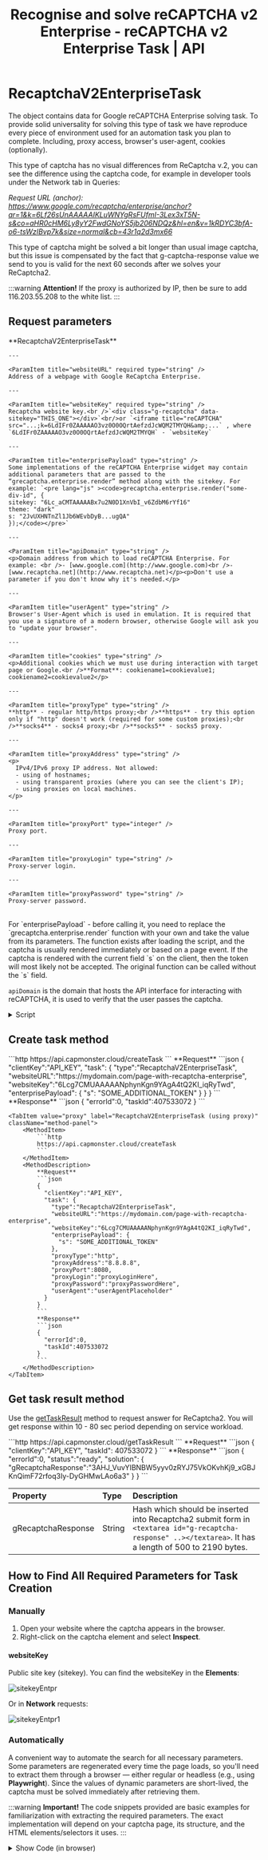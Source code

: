 ﻿---
sidebar_position: 2
sidebar_label: ReCaptchaV2EnterpriseTask
title: "Recognise and solve reCAPTCHA v2 Enterprise - reCAPTCHA v2 Enterprise Task | API"
description: "reCAPTCHA v2 Enterprise Task to automatically recognise and resolve (bypass) reCAPTCHA v2 Enterprise via Capmonster Cloud API. Detailed description of the method in the Capmonster Cloud Docs documentation."
---


# RecaptchaV2EnterpriseTask

<PriceBlockWrap>
  <PriceBlock title="Recaptcha Enterprise" name="recaptchaV2EnterpriseToken"/>
  <PriceBlock title="Recaptcha Enterprise (Spotify, Yahoo)" name="recaptchaV2EnterpriseSpotifyToken"/>
</PriceBlockWrap>

The object contains data for Google reCAPTCHA Enterprise solving task. To provide solid universality for solving this type of task we have reproduce every piece of environment used for an automation task you plan to complete. Including, proxy access, browser's user-agent, cookies (optionally). 

This type of captcha has no visual differences from ReCaptcha v.2, you can see the difference using the captcha code, for example in developer tools under the Network tab in Queries:

*Request URL (anchor): https://www.google.com/recaptcha/enterprise/anchor?ar=1&k=6Lf26sUnAAAAAIKLuWNYgRsFUfmI-3Lex3xT5N-s&co=aHR0cHM6Ly8yY2FwdGNoYS5jb206NDQz&hl=en&v=1kRDYC3bfA-o6-tsWzIBvp7k&size=normal&cb=43r1q2d3mx66*

This type of captcha might be solved a bit longer than usual image captcha, but this issue is compensated by the fact that g-captcha-response value we send to you is valid for the next 60 seconds after we solves your ReCaptcha2.

<BlogLink url="https://capmonster.cloud/en/blog/re-1/recaptcha-enterprise-how-to-solve-complete-guide"/>

:::warning **Attention!**
If the proxy is authorized by IP, then be sure to add 116.203.55.208 to the white list.
:::


## Request parameters

  <TabItem value="proxy" label="RecaptchaV2EnterpriseTask (using proxy)" className="bordered-panel">
    <ParamItem title="type" required type="string" />
    **RecaptchaV2EnterpriseTask**

    ---

    <ParamItem title="websiteURL" required type="string" />
    Address of a webpage with Google ReCaptcha Enterprise.

    ---

    <ParamItem title="websiteKey" required type="string" />
    Recaptcha website key.<br />`<div class="g-recaptcha" data-sitekey="THIS_ONE"></div>`<br/>or `<iframe title="reCAPTCHA" src="...;k=6LdIFr0ZAAAAAO3vz0O0OQrtAefzdJcWQM2TMYQH&amp;...` , where `6LdIFr0ZAAAAAO3vz0O0OQrtAefzdJcWQM2TMYQH` - `websiteKey`

    ---

    <ParamItem title="enterprisePayload" type="string" />
    Some implementations of the reCAPTCHA Enterprise widget may contain additional parameters that are passed to the “grecaptcha.enterprise.render” method along with the sitekey. For example: `<pre lang="js" ><code>grecaptcha.enterprise.render("some-div-id", {
	sitekey: "6Lc_aCMTAAAAABx7u2N0D1XnVbI_v6ZdbM6rYf16" 
	theme: "dark" 
	s: "2JvUXHNTnZl1Jb6WEvbDyB...ugQA" 
	});</code></pre>`

    ---

    <ParamItem title="apiDomain" type="string" />
    <p>Domain address from which to load reCAPTCHA Enterprise. For example: <br />- [www.google.com](http://www.google.com)<br />- [www.recaptcha.net](http://www.recaptcha.net)</p><p>Don't use a parameter if you don't know why it's needed.</p>

    ---

    <ParamItem title="userAgent" type="string" />
    Browser's User-Agent which is used in emulation. It is required that you use a signature of a modern browser, otherwise Google will ask you to "update your browser".

    ---

    <ParamItem title="cookies" type="string" />
    <p>Additional cookies which we must use during interaction with target page or Google.<br />**Format**: cookiename1=cookievalue1; cookiename2=cookievalue2</p>

    ---

    <ParamItem title="proxyType" type="string" />
    **http** - regular http/https proxy;<br />**https** - try this option only if "http" doesn't work (required for some custom proxies);<br />**socks4** - socks4 proxy;<br />**socks5** - socks5 proxy.

    ---

    <ParamItem title="proxyAddress" type="string" />
    <p>
      IPv4/IPv6 proxy IP address. Not allowed:
      - using of hostnames;
      - using transparent proxies (where you can see the client's IP);
      - using proxies on local machines.
    </p>

    ---

    <ParamItem title="proxyPort" type="integer" />
    Proxy port.

    ---

    <ParamItem title="proxyLogin" type="string" />
    Proxy-server login.

    ---

    <ParamItem title="proxyPassword" type="string" />
    Proxy-server password.

  </TabItem>

<br />
For `enterprisePayload` - before calling it, you need to replace the `grecaptcha.enterprise.render` function with your own and take the value from its parameters. The function exists after loading the script, and the captcha is usually rendered immediately or based on a page event. If the captcha is rendered with the current field `s` on the client, then the token will most likely not be accepted.
The original function can be called without the `s` field.

`apiDomain` is the domain that hosts the API interface for interacting with reCAPTCHA, it is used to verify that the user passes the captcha.

<details>
    <summary>Script</summary>

```js
var __test_grc = undefined;

var __test_enterprise = undefined;

var __test_render = undefined;

var __test_render_widget = undefined;

var __test_render_args = undefined; // here will be the object with which render is called.

var __test_handler = {
  get: function(target, name, receiver) {
    if (name == 'enterprise') {
      return __test_enterprise ? __test_enterprise : (__test_enterprise = new Proxy(target[name], __test_handler));
    } else if (name == 'render') {
      __test_render = target[name];
      return (function(a, b) {
        __test_render_args = b;
        __test_render_widget = a;
        return __test_render(a, {sitekey: b.sitekey}); });
    } else {
      return target[name];
    }
  }
};

Object.defineProperty(window, 'grecaptcha', {
  enumerable: true,
  configurable: false,
  get: function() {
    return __test_grc;
  },
  set: function(value) {
    __test_grc = new Proxy(value, __test_handler);
  }
});
```
</details>

## Create task method

<Tabs className="full-width-tabs filled-tabs request-tabs" groupId="captcha-type">
	<TabItem value="proxyless" label="RecaptchaV2EnterpriseTask (without proxy)" default className="method-panel">
		<MethodItem>
			```http
			https://api.capmonster.cloud/createTask
			```
		</MethodItem>
		<MethodDescription>
			**Request**
			```json
			{
			  "clientKey":"API_KEY",
			  "task": {
				"type":"RecaptchaV2EnterpriseTask",
				"websiteURL":"https://mydomain.com/page-with-recaptcha-enterprise",
				"websiteKey":"6Lcg7CMUAAAAANphynKgn9YAgA4tQ2KI_iqRyTwd",
				"enterprisePayload": {
				  "s": "SOME_ADDITIONAL_TOKEN"
				}
			  }
			}
			```
			**Response**
			```json
			{
			  "errorId":0,
			  "taskId":407533072
			}
			```
		</MethodDescription>
	</TabItem>
  
	<TabItem value="proxy" label="RecaptchaV2EnterpriseTask (using proxy)" className="method-panel">
		<MethodItem>
			```http
			https://api.capmonster.cloud/createTask
			```
		</MethodItem>
		<MethodDescription>
			**Request**
			```json
			{
			  "clientKey":"API_KEY",
			  "task": {
				"type":"RecaptchaV2EnterpriseTask",
				"websiteURL":"https://mydomain.com/page-with-recaptcha-enterprise",
				"websiteKey":"6Lcg7CMUAAAAANphynKgn9YAgA4tQ2KI_iqRyTwd",
				"enterprisePayload": {
				  "s": "SOME_ADDITIONAL_TOKEN"
				},
				"proxyType":"http",
				"proxyAddress":"8.8.8.8",
				"proxyPort":8080,
				"proxyLogin":"proxyLoginHere",
				"proxyPassword":"proxyPasswordHere",
				"userAgent":"userAgentPlaceholder"
			  }
			}
			```
			**Response**
			```json
			{
			  "errorId":0,
			  "taskId":407533072
			}
			```
		</MethodDescription>
	</TabItem>
  
</Tabs>


## Get task result method
Use the [getTaskResult](../api/methods/get-task-result.md) method to request answer for ReCaptcha2. You will get response within 10 - 80 sec period depending on service workload.

<TabItem value="proxyless" label="RecaptchaV2EnterpriseTask (without proxy)" default className="method-panel-full">
	<MethodItem>
		```http
		https://api.capmonster.cloud/getTaskResult
		```
	</MethodItem>
	<MethodDescription>
		**Request**
		```json
		{
		  "clientKey":"API_KEY",
		  "taskId": 407533072
		}
		```
		**Response**
		```json
		{
		  "errorId":0,
		  "status":"ready",
		  "solution": {
			"gRecaptchaResponse":"3AHJ_VuvYIBNBW5yyv0zRYJ75VkOKvhKj9_xGBJKnQimF72rfoq3Iy-DyGHMwLAo6a3"
		  }
		}
		```
	</MethodDescription>
</TabItem>

<br />

|**Property**|**Type**|**Description**|
| :- | :- | :- |
|gRecaptchaResponse|String|Hash which should be inserted into Recaptcha2 submit form in `<textarea id="g-recaptcha-response" ..></textarea>`. It has a length of 500 to 2190 bytes.|

## How to Find All Required Parameters for Task Creation

### Manually

1. Open your website where the captcha appears in the browser.
2. Right-click on the captcha element and select **Inspect**.

#### websiteKey

Public site key (sitekey). You can find the websiteKey in the **Elements**:

![sitekeyEntpr](images\recaptcha-enterprise\sitekey-elements-entpr.png)

Or in **Network** requests:

![sitekeyEntpr1](images\recaptcha-enterprise\sitekey-network-entpr.png)

### Automatically

A convenient way to automate the search for all necessary parameters.
Some parameters are regenerated every time the page loads, so you'll need to extract them through a browser — either regular or headless (e.g., using **Playwright**).
Since the values of dynamic parameters are short-lived, the captcha must be solved immediately after retrieving them.

:::warning **Important!**
The code snippets provided are basic examples for familiarization with extracting the required parameters. The exact implementation will depend on your captcha page, its structure, and the HTML elements/selectors it uses.
:::

<Tabs className="full-width-tabs filled-tabs request-tabs">
  <TabItem value="js" label="JavaScript" default className="method-panel">
    <details>
      <summary>Show Code (in browser)</summary>

      ```js
      (() => {
        const payload = {};
        let sitekey = null;

        document.querySelectorAll('.g-recaptcha').forEach(div => {
          if (div.dataset.sitekey) sitekey = div.dataset.sitekey;

          for (const [key, value] of Object.entries(div.dataset)) {
            if (key !== 'sitekey') {
              payload[key] = value;
            }
          }
        });

        const scriptTags = Array.from(document.querySelectorAll("script:not([src])"));
        const regex = /grecaptcha\.enterprise\.render\([^,]+,\s*\{(.*?)\}/s;

        scriptTags.forEach(tag => {
          const match = regex.exec(tag.textContent);
          if (match) {
            const obj = match[1];
            const paramRegex = /(\w+)\s*:\s*['"]([^'"]+)['"]/g;
            let p;
            while ((p = paramRegex.exec(obj)) !== null) {
              const key = p[1];
              const val = p[2];
              if (key === "sitekey") sitekey = val;
              else payload[key] = val;
            }
          }
        });

        console.log("sitekey:", sitekey);
        console.log("enterprisePayload:", payload);
      })();
      ```
    </details>

    <details>
      <summary>Show Code (Node.js)</summary>

      ```js
      import { chromium } from 'playwright';

      (async () => {
        const browser = await chromium.launch({ headless: false });
        const context = await browser.newContext();
        const page = await context.newPage();

        let sitekey = null;
        const enterprisePayload = {};

        const targetUrl = 'https://example.com';
        await page.goto(targetUrl, { timeout: 60000 });
        await page.waitForTimeout(3000);

        const recaptchaDivs = await page.$$('.g-recaptcha');
        for (const div of recaptchaDivs) {
          const attrs = ['data-sitekey', 'data-s', 'data-cdata', 'data-type', 'data-context'];
          for (const attr of attrs) {
            const val = await div.getAttribute(attr);
            if (val) {
              const key = attr.replace('data-', '');
              if (key === 'sitekey') {
                sitekey = val;
              } else {
                enterprisePayload[key] = val;
              }
            }
          }
        }

        const inlineScripts = await page.$$eval("script:not([src])", (scripts) =>
          scripts.map((s) => s.textContent)
        );

        const pattern = /grecaptcha\.enterprise\.render\([^,]+,\s*\{(.*?)\}/s;

        for (const script of inlineScripts) {
          const match = script.match(pattern);
          if (match) {
            const obj = match[1];
            const keyValuePattern = /(\w+)\s*:\s*['"]([^'"]+)['"]/g;
            let keyValueMatch;
            while ((keyValueMatch = keyValuePattern.exec(obj)) !== null) {
              const key = keyValueMatch[1];
              const val = keyValueMatch[2];
              if (key === 'sitekey') {
                sitekey = val;
              } else {
                enterprisePayload[key] = val;
              }
            }
            break;
          }
        }

        console.log(`sitekey: ${sitekey}`);
        console.log("enterprisePayload:");
        for (const [key, value] of Object.entries(enterprisePayload)) {
          console.log(`  ${key}: ${value}`);
        }

        await browser.close();
      })();
      ```
    </details>
  </TabItem>

  <TabItem value="python" label="Python" className="method-panel">
    <details>
      <summary>Show Code</summary>

      ```python
      import asyncio
      import re
      from playwright.async_api import async_playwright

      async def extract_recaptcha_v2_enterprise(url):
          async with async_playwright() as p:
              browser = await p.chromium.launch(headless=False)
              context = await browser.new_context()
              page = await context.new_page()

              sitekey = None
              enterprise_payload = {}

              await page.goto(url, timeout=60000)
              await page.wait_for_timeout(3000)

              recaptcha_divs = await page.query_selector_all(".g-recaptcha")
              for div in recaptcha_divs:
                  attrs = ["data-sitekey", "data-s", "data-cdata", "data-type", "data-context"]
                  for attr in attrs:
                      val = await div.get_attribute(attr)
                      if val:
                          key = attr.replace("data-", "")
                          if key == "sitekey":
                              sitekey = val
                          else:
                              enterprise_payload[key] = val

              inline_scripts = await page.locator("script:not([src])").all_text_contents()
              pattern = re.compile(r"grecaptcha\.enterprise\.render\([^,]+,\s*\{(.*?)\}", re.DOTALL)

              for script in inline_scripts:
                  match = pattern.search(script)
                  if match:
                      obj = match.group(1)
                      for pair in re.finditer(r"(\w+)\s*:\s*['\"]([^'\"]+)['\"]", obj):
                          key = pair.group(1)
                          val = pair.group(2)
                          if key == "sitekey":
                              sitekey = val
                          else:
                              enterprise_payload[key] = val
                      break

              await browser.close()

              print(f"sitekey: {sitekey}")
              print("enterprisePayload:")
              for k, v in enterprise_payload.items():
                  print(f"  {k}: {v}")

      asyncio.run(extract_recaptcha_v2_enterprise("https://example.com"))
      ```
    </details>
  </TabItem>

  <TabItem value="csharp" label="C#" className="method-panel">
    <details>
      <summary>Show Code</summary>

      ```csharp
      using System;
      using System.Text.RegularExpressions;
      using System.Threading.Tasks;
      using Microsoft.Playwright;
      using System.Collections.Generic;

      class Program
      {
          public static async Task Main(string[] args)
          {
              await ExtractRecaptchaV2Enterprise("https://example.com");
          }

          public static async Task ExtractRecaptchaV2Enterprise(string url)
          {
              using var playwright = await Playwright.CreateAsync();
              var browser = await playwright.Chromium.LaunchAsync(new BrowserTypeLaunchOptions { Headless = false });
              var context = await browser.NewContextAsync();
              var page = await context.NewPageAsync();

              string sitekey = null;
              var enterprisePayload = new Dictionary<string, string>();

              await page.GotoAsync(url, new PageGotoOptions { Timeout = 60000 });
              await page.WaitForTimeoutAsync(3000);

              var recaptchaDivs = await page.QuerySelectorAllAsync(".g-recaptcha");

              foreach (var div in recaptchaDivs)
              {
                  var sitekeyAttr = await div.GetAttributeAsync("data-sitekey");
                  if (!string.IsNullOrEmpty(sitekeyAttr))
                      sitekey = sitekeyAttr;

                  var attributes = new[] { "data-s", "data-cdata", "data-type", "data-context" };
                  foreach (var attr in attributes)
                  {
                      var value = await div.GetAttributeAsync(attr);
                      if (!string.IsNullOrEmpty(value))
                      {
                          enterprisePayload[attr.Replace("data-", "")] = value;
                      }
                  }
              }

              var scripts = await page.Locator("script:not([src])").AllTextContentsAsync();
              var pattern = new Regex(@"grecaptcha\.enterprise\.render\([^,]+,\s*\{(.*?)\}", 
              RegexOptions.Singleline);

              foreach (var script in scripts)
              {
                  var match = pattern.Match(script);
                  if (match.Success)
                  {
                      var obj = match.Groups[1].Value;

                      var keyMatches = Regex.Matches(obj, @"(\w+)\s*:\s*['""]([^'""]+)['""]");
                      foreach (Match m in keyMatches)
                      {
                          var key = m.Groups[1].Value.Trim();
                          var val = m.Groups[2].Value.Trim();

                          if (key == "sitekey")
                              sitekey = val;
                          else
                              enterprisePayload[key] = val;
                      }
                      break;
                  }
              }

              Console.WriteLine($"Sitekey: {sitekey}");
              Console.WriteLine("Enterprise Payload:");
              foreach (var kv in enterprisePayload)
              {
                  Console.WriteLine($"  {kv.Key}: {kv.Value}");
              }

              await browser.CloseAsync();
          }
      }
      ```
    </details>
  </TabItem>
</Tabs>

## Use SDK Library

<Tabs className="full-width-tabs filled-tabs request-tabs" groupId="captcha-type">
  <TabItem value="js" label="JavaScript" default className="method-panel">
    ```js
    // https://github.com/ZennoLab/capmonstercloud-client-js

    import { CapMonsterCloudClientFactory, ClientOptions, RecaptchaV2EnterpriseRequest, /*RecaptchaV2EnterpriseRequest*/ } from '@zennolab_com/capmonstercloud-client';

    document.addEventListener('DOMContentLoaded', async () => {
      const cmcClient = CapMonsterCloudClientFactory.Create(new ClientOptions({ clientKey: '<your capmonster.cloud API key>' }));
      console.log(await cmcClient.getBalance());

      const recaptchaV2EnterpriseRequest = new RecaptchaV2EnterpriseRequest({
        websiteURL: 'https://mydomain.com/page-with-recaptcha-enterprise',
        websiteKey: '6Lcg7CMUAAAAANphynKgn9YAgA4tQ2KI_iqRyTwd',
        enterprisePayload: {
          s: 'SOME_ADDITIONAL_TOKEN',
        },
      });

      // const recaptchaV2EnterpriseRequest = new RecaptchaV2EnterpriseRequest({
      //   websiteURL: 'https://mydomain.com/page-with-recaptcha-enterprise',
      //   websiteKey: '6Lcg7CMUAAAAANphynKgn9YAgA4tQ2KI_iqRyTwd',
      //   enterprisePayload: {
      //     s: 'SOME_ADDITIONAL_TOKEN',
      //   },
      //   proxyType: 'http',
      //   proxyAddress: '8.8.8.8',
      //   proxyPort: 8080,
      //   proxyLogin: 'proxyLoginHere',
      //   proxyPassword: 'proxyPasswordHere',
      //   userAgent: 'userAgentPlaceholder',
      // });

      console.log(await cmcClient.Solve(recaptchaV2EnterpriseRequest));
    });
    ```
	
	<BlogLink url="https://capmonster.cloud/en/blog/re-1/javascript-recaptcha-v2"/>
	
  </TabItem>
  <TabItem value="python" label="Python" className="method-panel">
    ```python
    # https://github.com/ZennoLab/capmonstercloud-client-python

    # RecaptchaV2Enterprise

    import asyncio
    from capmonstercloudclient import CapMonsterClient, ClientOptions
    from capmonstercloudclient.requests import RecaptchaV2EnterpriseRequest

    client_options = ClientOptions(api_key="your_api_key")  # Replace with your CapMonster Cloud API key
    cap_monster_client = CapMonsterClient(options=client_options)

    recaptcha2request = RecaptchaV2EnterpriseRequest(
        websiteUrl="https://example.com",  # Website with the captcha
        websiteKey="6Lf26sUnAAAAAIKLuWNYgRsFUfmI-3Lex3xT5N-s",  # Replace with your websiteKey
        enterprisePayload={
            "s": "SOME_ADDITIONAL_TOKEN" 
        }
    )

    async def solve_captcha():
        return await cap_monster_client.solve_captcha(recaptcha2request)

    responses = asyncio.run(solve_captcha())
    print(responses)
    ```

    ```python
    # ReCaptchaV2Enterprise:

    import asyncio
    from capmonstercloudclient import CapMonsterClient, ClientOptions
    from capmonstercloudclient.requests import RecaptchaV2EnterpriseRequest

    client_options = ClientOptions(api_key="your_api_key")  # Replace with your CapMonster Cloud API key
    cap_monster_client = CapMonsterClient(options=client_options)

    recaptcha2request = RecaptchaV2EnterpriseRequest(
        websiteUrl="https://example.com",  # Website with the captcha
        websiteKey="6Lf26sUnAAAAAIKLuWNYgRsFUfmI-3Lex3xT5N-s",  # Replace with your websiteKey
        enterprisePayload={
            "s": "SOME_ADDITIONAL_TOKEN"  
        },
        proxy_type="http",  # Proxy type (http, https, socks5)
        proxy_address="8.8.8.8",  
        proxy_port=8080,  
        proxy_login="proxyLoginHere",  
        proxy_password="proxyPasswordHere"
    )

    async def solve_captcha():
        return await cap_monster_client.solve_captcha(recaptcha2request)

    responses = asyncio.run(solve_captcha())
    print(responses)
    ```
	
	<BlogLink url="https://capmonster.cloud/en/blog/re-1/python-recaptcha-v2"/>
	
  </TabItem>
  <TabItem value="csharp" label="C#" className="method-panel">
    ```csharp
    // https://github.com/ZennoLab/capmonstercloud-client-dotnet

    // RecaptchaV2Enterprise

    using Zennolab.CapMonsterCloud.Requests;
    using Zennolab.CapMonsterCloud;

    class Program
    {
        static async Task Main(string[] args)
        {
            var clientOptions = new ClientOptions
            {
                ClientKey = "your_api_key" // Replace with your CapMonster Cloud API key
            };

            var cmCloudClient = CapMonsterCloudClientFactory.Create(clientOptions);

            var recaptchaV2EnterpriseRequest = new RecaptchaV2EnterpriseRequest
            {
                WebsiteUrl = "https://example.com", // Website with the captcha
                WebsiteKey = "6Lf26sUnAAAAAIKLuWNYgRsFUfmI-3Lex3xT5N-s", // Replace with your website key
                EnterprisePayload = "{\"s\":\"SOME_ADDITIONAL_TOKEN\"}"
            };

            var recaptchaV2EnterpriseResult = await cmCloudClient.SolveAsync(recaptchaV2EnterpriseRequest);

            Console.WriteLine("Captcha Solution: " + recaptchaV2EnterpriseResult.Solution.Value);
        }
    }
    ```

    ```csharp
    // ReCaptchaV2Enterprise:

    using Zennolab.CapMonsterCloud.Requests;
    using Zennolab.CapMonsterCloud;

    class Program
    {
        static async Task Main(string[] args)
        {
            var clientOptions = new ClientOptions
            {
                ClientKey = "your_api_key" // Replace with your CapMonster Cloud API key
            };

            var cmCloudClient = CapMonsterCloudClientFactory.Create(clientOptions);

            var recaptchaV2EnterpriseRequest = new RecaptchaV2EnterpriseRequest
            {
                WebsiteUrl = "https://example.com", // Website with the captcha
                WebsiteKey = "6Lf26sUnAAAAAIKLuWNYgRsFUfmI-3Lex3xT5N-s", // Replace with your website key
                EnterprisePayload = "{\"s\":\"SOME_ADDITIONAL_TOKEN\"}",
                ProxyType = ProxyType.Http,
                ProxyAddress = "8.8.8.8",
                ProxyPort = 8080,
                ProxyLogin = "proxyLoginHere",
                ProxyPassword = "proxyPasswordHere"
            };

            var recaptchaV2EnterpriseResult = await cmCloudClient.SolveAsync(recaptchaV2EnterpriseRequest);

            Console.WriteLine("Captcha Solution: " + recaptchaV2EnterpriseResult.Solution.Value);
        }
    }
    ```
	
	<BlogLink url="https://capmonster.cloud/en/blog/re-1/c-recaptcha-v2"/>
	
  </TabItem>
</Tabs>
